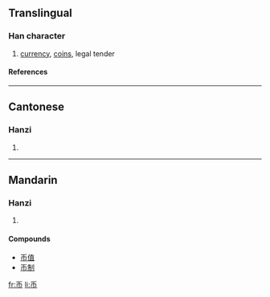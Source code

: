 {{see|幣}}

==Translingual==
===Han character===
{{Han char|rn=50|rad=巾|as=01|sn=4|four=|canj=竹中月 (HLB)}}
# [[currency]], [[coin]]s, legal tender
====References====
{{Han ref|kx=0328.021|dkj=08774|dj=0632.120|hdz=10728.030|uh=5E01|ud=24065}}
----
==Cantonese==
===Hanzi===
{{yue-hanzi|jyut=|y=bai6}}
# {{defn|Cantonese}}
----
==Mandarin==
===Hanzi===
{{cmn-hanzi|tra=幣|pin=[[bì]] ([[bi4]])|wg=pi<sup>4</sup>}}
# {{defn|Mandarin}}

====Compounds====
*[[币值]]
*[[币制]]

[[fr:币]]
[[li:币]]